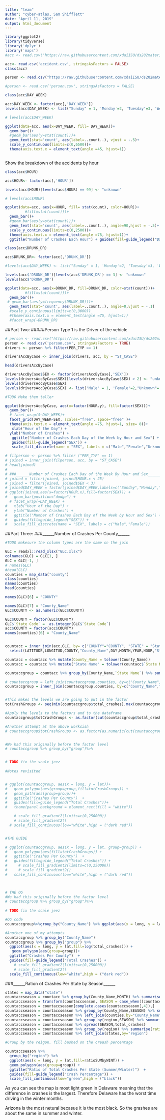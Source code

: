---
title: "team"
author: "cyber-atlas, Sam Shifflett"
date: "April 11, 2019"
output: html_document
---

```{r}
library(ggplot2)
library(tidyverse)
library('dplyr')
library('maps')
#acc <- read.csv("https://raw.githubusercontent.com/xdaiISU/ds202materials/master/hwlabs/fars2017/accident.csv", stringsAsFactors = FALSE)

acc<- read.csv('accident.csv', stringsAsFactors = FALSE)
class(acc)

person <- read.csv("https://raw.githubusercontent.com/xdaiISU/ds202materials/master/hwlabs/fars2017/person.csv")

#person <- read.csv('person.csv', stringsAsFactors = FALSE)


```


```{r Number of Crashes Each Day}
class(acc$DAY_WEEK)

acc$DAY_WEEK <- factor(acc[,'DAY_WEEK'])
levels(acc$DAY_WEEK) <- list("Sunday" = 1, 'Monday'=2, 'Tuesday'=3, 'Wednesday'=4, 'Thursday'=5, 'Friday'=6, 'Saturday'=7)

# levels(acc$DAY_WEEK)

ggplot(data=acc, aes(x=DAY_WEEK, fill= DAY_WEEK))+
  geom_bar()+
  #geom_bar(aes(y=stat(count)))+
  geom_text(stat='count', aes(label=..count..), vjust = -.5)+
  scale_y_continuous(limits=c(0,6500))+
  theme(axis.text.x = element_text(angle =45, hjust=1))



```


Show the breakdown of the accidents by hour

```{r}
class(acc$HOUR)

acc$HOUR<- factor(acc[,'HOUR'])

levels(acc$HOUR)[levels(acc$HOUR) == 99] <- "unknown"

# levels(acc$HOUR)

ggplot(data=acc, aes(x=HOUR, fill= stat(count), color=HOUR))+
         #fill=stat(count)))+
  geom_bar()+
  #geom_bar(aes(y=stat(count)))+
  geom_text(stat='count', aes(label=..count..), angle=90,hjust = -.5)+
  scale_y_continuous(limits=c(0,2500))+
  theme(axis.text.x = element_text(angle =75, hjust=1))+
  ggtitle("Number of Crashes Each Hour") + guides(fill=guide_legend("Days of the Month"))
```



```{r}

class(acc$DRUNK_DR)

acc$DRUNK_DR<- factor(acc[,'DRUNK_DR'])

#levels(acc$DAY_WEEK) <- list("Sunday" = 1, 'Monday'=2, 'Tuesday'=3, 'Wednesday'=4, 'Thursday'=5, 'Friday'=6, 'Saturday'=7)

levels(acc$'DRUNK_DR')[levels(acc$'DRUNK_DR') == 3] <- "unknown"
levels(acc$'DRUNK_DR')

ggplot(data=acc, aes(x=DRUNK_DR, fill=DRUNK_DR, color=stat(count)))+
         #fill=stat(count)))+
  geom_bar()+
 # geom_bar(aes(y=frequency(DRUNK_DR)))+
  geom_text(stat='count', aes(label=..count..), angle=0,vjust = -.1)
  #scale_y_continuous(limits=c(0,3000))
  #theme(axis.text.x = element_text(angle =75, hjust=1))
  #facet_wrap(~DRUNK_DR)


```

##Part Two:
#####Person Type 1 is the Driver of the vehicle

```{r}
# person <- read.csv("https://raw.githubusercontent.com/xdaiISU/ds202materials/master/hwlabs/fars2017/person.csv")
person <- read.csv('person.csv', stringsAsFactors = TRUE)
drivers <- person %>% filter(PER_TYP == 1)

driversAccByCase <- inner_join(drivers, acc, by = "ST_CASE")

head(driversAccByCase)

driversAccByCase$SEX <- factor(driversAccByCase[,'SEX'])
levels(driversAccByCase$SEX)[levels(driversAccByCase$SEX) > 2] <- "unknown"
levels(driversAccByCase$SEX)
levels(driversAccByCase$SEX) <- list("Male" = 1, 'Female'=2,"Unknown"='unknown')

#TODO Make them taller

ggplot(driversAccByCase, aes(x=factor(HOUR.y), fill=factor(SEX)))+
  geom_bar()+
  # facet_wrap(S~DAY_WEEK)+
  facet_grid(DAY_WEEK~SEX, scales="free", space="free" )+
  theme(axis.text.x = element_text(angle =75, hjust=1, size= 8))+
   xlab("Hour of the Day") + 
  ylab("Number of Crashes") + 
   ggtitle("Number of Crashes Each Day of the Week by Hour and Sex") + 
   guides(fill=guide_legend("SEX")) +
   scale_fill_discrete(name = "SEX", labels = c("Male","Female","Unknown"))

```

```{r}
# filperson <- person %>% filter ("PER_TYP" == 1)
# joined = inner_join(filperson, acc, by = "ST_CASE")
# head(joined)
# 
# ###______Number of Crashes Each Day of the Week By Hour and Sex______
# joined = filter(joined, joined$HOUR.x < 25)
# joined = filter(joined, joined$SEX < 3)
# joined$DAY_WEEK = factor(joined$DAY_WEEK,labels=c("Sunday","Monday","Tuesday","Wednesday","Thursday","Friday","Saturday"))
# ggplot(joined,aes(x=factor(HOUR.x),fill=factor(SEX))) + 
#   geom_bar(position="dodge") +
  # facet_wrap(~DAY_WEEK) +
#   xlab("Hour of the Day") + 
#   ylab("Number of Crashes") + 
#   ggtitle("Number of Crashes Each Day of the Week by Hour and Sex") + 
#   guides(fill=guide_legend("SEX")) +
#   scale_fill_discrete(name = "SEX", labels = c("Male","Female"))
```


##Part Three:
###______Number of Crashes Per County______
```{r echo=TRUE}
#TODO makesure the column types are the same on the join

GLC = readxl::read_xlsx("GLC.xlsx")
colnames(GLC) = GLC[1, ] 
GLC = GLC[-1, ]
# names(GLC)
#head(GLC)
counties = map_data("county")
class(counties)
names(counties)
head(counties)

names(GLC)[6] = "COUNTY"

names(GLC)[7] = "County_Name"
GLC$COUNTY <- as.numeric(GLC$COUNTY)

GLC$COUNTY = factor(GLC$COUNTY)
GLC$`State Code` =  as.integer(GLC$`State Code`)
acc$COUNTY = factor(acc$COUNTY)
names(counties)[6] = "County_Name"


countacc = inner_join(acc,GLC, by= c("COUNTY"="COUNTY", "STATE" = "State Code")) %>%
  select(LATITUDE,LONGITUD,COUNTY,"County_Name",DAY,MONTH,YEAR,HOUR,"State Name")

countacc = countacc %>% mutate(County_Name = tolower(County_Name))
countacc = countacc %>% mutate("State Name" = tolower(countacc$`State Name`))

countaccgroup = countacc %>% group_by(County_Name,`State Name`) %>% summarise(total_crashes = n())

# countaccgroup = left_join(countaccgroup,counties, by=c("County_Name","State Name"="region"))
countaccgroup = inner_join(countaccgroup,counties, by=c("County_Name","State Name"="region"))


#This makes the levels we are going to put in the factor
totCrashGroups <- seq(min(countaccgroup$total_crashes),max(countaccgroup$total_crashes), len=15)

#Apply the levels to the factors and to the dataframe
countaccgroup$totCrashGroups <- as.factor(cut(countaccgroup$total_crashes, totCrashGroups))

#Another attempt at the above worksish
# countaccgroup$totCrashGroups <- as.factor(as.numeric(cut(countaccgroup$total_crashes, seq(min(countaccgroup$total_crashes),max(countaccgroup$total_crashes), len=15)))) 


#We had this originally before the factor level  
# countaccgroup %>% group_by("group")%>%


# TODO fix the scale jeez
  
#Notes revisited


# ggplot(countaccgroup, aes(x = long, y = lat))+
#   geom_polygon(aes(group=group,fill=totCrashGroups)) +
#   geom_path(aes(group=group))+
#   ggtitle("Crashes Per County")  +
#   guides(fill=guide_legend("Total Crashes"))+
#   theme(panel.background = element_rect(fill = "white"))

    # scale_fill_gradient2(limits=c(0,250000))
    # scale_fill_gradient2()
  # scale_fill_continuous(low="white",high = ("dark red"))


#THE GUIDE

# ggplot(countaccgroup, aes(x = long, y = lat, group=group)) +
#   geom_polygon(aes(fill=totCrashGroups)) +
#   ggtitle("Crashes Per County")  +
#   guides(fill=guide_legend("Total Crashes")) +
#     # scale_fill_gradient2(limits=c(0,250000))
#     # scale_fill_gradient2()
#   scale_fill_continuous(low="white",high = ("dark red"))


  
# THE OG
#We had this originally before the factor level  
# countaccgroup %>% group_by("group")%>%
  
# TODO fix the scale jeez

#OG code
countaccgroup%>%group_by("County_Name") %>% ggplot(aes(x = long, y = lat,fill=total_crashes)) + geom_polygon(aes(group=group)) + ggtitle("Crashes Per County")  + guides(fill=guide_legend("Total Crashes")) + scale_fill_continuous(low="white",high = ("red"))

#Another one of my attempts
countaccgroup %>% group_by("County_Name") 
countaccgroup %>% group_by("group") %>%
  ggplot(aes(x = long, y = lat,fill=log(total_crashes))) +
   geom_polygon(aes(group=group))+
  ggtitle("Crashes Per County")  +
  guides(fill=guide_legend("Total Crashes")) +
    # scale_fill_gradient2(limits=c(0,250000))
    # scale_fill_gradient2()
  scale_fill_continuous(low="white",high = ("dark red"))
```

###______Ration of Crashes Per State by Season______
```{r}
states = map_data("state")
countaccseason = countacc %>% group_by(County_Name,MONTH) %>% summarise(total_crashes=n())
countaccseason = transform(countaccseason, SEASON = case_when((countaccseason$MONTH >= 11 | countaccseason$MONTH <= 3) ~ "WINTER", (countaccseason$MONTH >= 5 & countaccseason$MONTH <= 8) ~ "SUMMER"))
countaccseason = countaccseason[complete.cases(countaccseason[,4]),]
countaccseason = countaccseason %>% group_by(County_Name,SEASON) %>% summarise(total_crash = sum(total_crashes))  
countaccseason = countaccseason %>% left_join(counties,by="County_Name")
countaccseason = countaccseason %>% group_by(region,SEASON) %>% summarise(total_crashes=sum(total_crash))
countaccseason = countaccseason %>% spread(SEASON,total_crashes)
countaccseason = countaccseason %>% group_by(region) %>% summarise(ratioSUMbyWINT = SUMMER/WINTER)
countaccseason = countaccseason %>% left_join(states,by="region")

#Group by the reigon, fill bashed on the creash percentage

countaccseason %>%
  group_by("region") %>% 
  ggplot(aes(x = long, y = lat,fill=ratioSUMbyWINT)) +
  geom_polygon(aes(group=group)) + 
  ggtitle("Ratio of Total Crashes Per State (Summer/Winter)")  +
  guides(fill=guide_legend("Crash Percentage")) +
  scale_fill_continuous(low="green",high = ("black"))
```

As you can see the map is most light green in Delaware meaning that the difference in crashes is the largest. Therefore Delaware has the worst time driving in the winter months.

Arizona is the most netural becasue it is the most black. So the grashes are about the same in summer and winter. 




